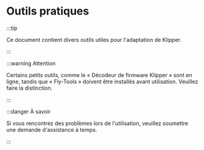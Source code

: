 # Outils pratiques

:::tip

Ce document contient divers outils utiles pour l'adaptation de Klipper.

:::

:::warning Attention

Certains petits outils, comme le « Décodeur de firmware Klipper » sont en ligne, tandis que « Fly-Tools » doivent être installés avant utilisation. Veuillez faire la distinction.

:::

:::danger À savoir

Si vous rencontrez des problèmes lors de l'utilisation, veuillez soumettre une demande d'assistance à temps.

:::
